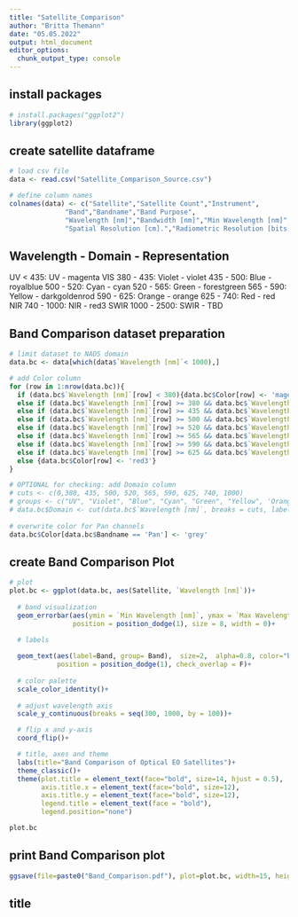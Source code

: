 ---
title: "Satellite_Comparison"
author: "Britta Themann"
date: "05.05.2022"
output: html_document
editor_options: 
  chunk_output_type: console
---

## install packages
```{r}
# install.packages("ggplot2")
library(ggplot2)
```

## create satellite dataframe
```{r}
# load csv file
data <- read.csv("Satellite_Comparison_Source.csv")

# define column names
colnames(data) <- c("Satellite","Satellite Count","Instrument",
              "Band","Bandname","Band Purpose",
              "Wavelength [nm]","Bandwidth [nm]","Min Wavelength [nm]","Max Wavelength [nm]",
              "Spatial Resolution [cm].","Radiometric Resolution [bits].","Min Temporal Resolution [days]","Max Temporal Resolution [days]","X Image Extent [km]","Y Image Extent [km]")
```

## Wavelength - Domain - Representation
UV
    < 435: UV - magenta
VIS
380 - 435: Violet - violet
435 - 500: Blue - royalblue
500 - 520: Cyan - cyan
520 - 565: Green - forestgreen
565 - 590: Yellow - darkgoldenrod
590 - 625: Orange - orange
625 - 740: Red - red
NIR
740 - 1000: NIR - red3
SWIR
1000 - 2500: SWIR - TBD

## Band Comparison dataset preparation
```{r}
# limit dataset to NAOS domain
data.bc <- data[which(data$`Wavelength [nm]`< 1000),]

# add Color column
for (row in 1:nrow(data.bc)){
  if (data.bc$`Wavelength [nm]`[row] < 380){data.bc$Color[row] <- 'magenta'}
  else if (data.bc$`Wavelength [nm]`[row] >= 380 && data.bc$`Wavelength [nm]`[row] < 435){data.bc$Color[row] <- 'violet'}
  else if (data.bc$`Wavelength [nm]`[row] >= 435 && data.bc$`Wavelength [nm]`[row] < 500){data.bc$Color[row] <- 'royalblue'}
  else if (data.bc$`Wavelength [nm]`[row] >= 500 && data.bc$`Wavelength [nm]`[row] < 520){data.bc$Color[row] <- 'cyan'}
  else if (data.bc$`Wavelength [nm]`[row] >= 520 && data.bc$`Wavelength [nm]`[row] < 565){data.bc$Color[row] <- 'forestgreen'}
  else if (data.bc$`Wavelength [nm]`[row] >= 565 && data.bc$`Wavelength [nm]`[row] < 590){data.bc$Color[row] <- 'darkgoldenrod'}
  else if (data.bc$`Wavelength [nm]`[row] >= 590 && data.bc$`Wavelength [nm]`[row] < 625){data.bc$Color[row] <- 'orange'}
  else if (data.bc$`Wavelength [nm]`[row] >= 625 && data.bc$`Wavelength [nm]`[row] < 740){data.bc$Color[row] <- 'red'}
  else {data.bc$Color[row] <- 'red3'}
}

# OPTIONAL for checking: add Domain column
# cuts <- c(0,380, 435, 500, 520, 565, 590, 625, 740, 1000)
# groups <- c("UV", "Violet", "Blue", "Cyan", "Green", "Yellow", 'Orange', 'Red', 'NIR')
# data.bc$Domain <- cut(data.bc$`Wavelength [nm]`, breaks = cuts, labels = groups, right = FALSE)
 
# overwrite color for Pan channels
data.bc$Color[data.bc$Bandname == 'Pan'] <- 'grey'
```

## create Band Comparison Plot
```{r}

# plot
plot.bc <- ggplot(data.bc, aes(Satellite, `Wavelength [nm]`))+
  
  # band visualization
  geom_errorbar(aes(ymin = `Min Wavelength [nm]`, ymax = `Max Wavelength [nm]`, group = Band, color=Color),
                position = position_dodge(1), size = 8, width = 0)+
  
  # labels

  geom_text(aes(label=Band, group= Band),  size=2,  alpha=0.8, color="black", fontface="bold", 
            position = position_dodge(1), check_overlap = F)+
 
  # color palette
  scale_color_identity()+
  
  # adjust wavelength axis
  scale_y_continuous(breaks = seq(300, 1000, by = 100))+

  # flip x and y-axis
  coord_flip()+

  # title, axes and theme
  labs(title="Band Comparison of Optical EO Satellites")+
  theme_classic()+
  theme(plot.title = element_text(face="bold", size=14, hjust = 0.5),
        axis.title.x = element_text(face="bold", size=12),
        axis.title.y = element_text(face="bold", size=12),
        legend.title = element_text(face = "bold"),
        legend.position="none")

plot.bc
```

## print Band Comparison plot
```{r}
ggsave(file=paste0("Band_Comparison.pdf"), plot=plot.bc, width=15, height=5)
```

## title
```{r}

```
